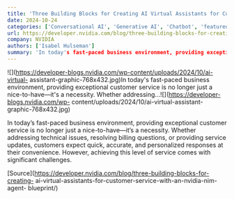```yaml
---
title: 'Three Building Blocks for Creating AI Virtual Assistants for Customer Service with an NVIDIA AI Blueprint'
date: 2024-10-24
categories: ['Conversational AI', 'Generative AI', 'Chatbot', 'featured', 'LLMs', 'NIM Agent Blueprint', 'Retrieval Augmented Generation (RAG)']
url: https://developer.nvidia.com/blog/three-building-blocks-for-creating-ai-virtual-assistants-for-customer-service-with-an-nvidia-nim-agent-blueprint/
company: NVIDIA
authors: ['Isabel Hulseman']
summary: 'In today's fast-paced business environment, providing exceptional customer service is no longer just a nice-to-have—it's a necessity. Whether addressing...'
---
```



![](https://developer-blogs.nvidia.com/wp-content/uploads/2024/10/ai-virtual-
assistant-graphic-768x432.jpg)In today's fast-paced business environment,
providing exceptional customer service is no longer just a nice-to-have—it's a
necessity. Whether addressing...![](https://developer-blogs.nvidia.com/wp-
content/uploads/2024/10/ai-virtual-assistant-graphic-768x432.jpg)

In today’s fast-paced business environment, providing exceptional customer
service is no longer just a nice-to-have—it’s a necessity. Whether addressing
technical issues, resolving billing questions, or providing service updates,
customers expect quick, accurate, and personalized responses at their
convenience. However, achieving this level of service comes with significant
challenges.

[Source](https://developer.nvidia.com/blog/three-building-blocks-for-creating-
ai-virtual-assistants-for-customer-service-with-an-nvidia-nim-agent-
blueprint/)

